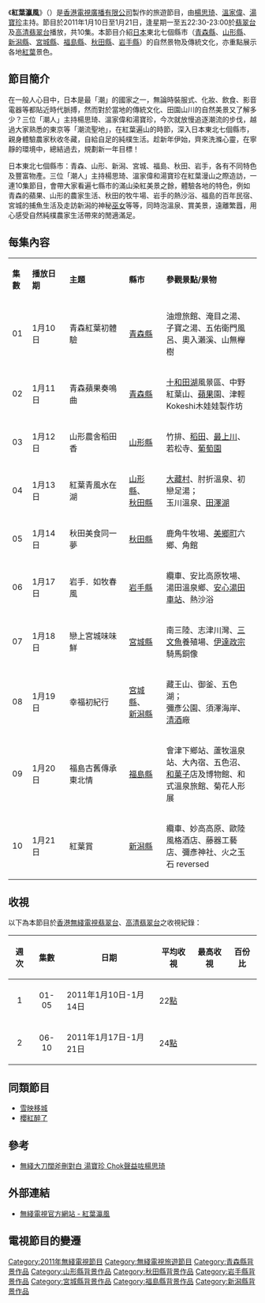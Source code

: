 {{unreferenced|time=2017-07-17T02:37:08+00:00}}
{{無綫節目
| 中文節目名=紅葉瀛風
| 英文節目名={{lang|en|Travelling With Koyo}}
| 圖片=[[檔案:紅葉瀛風.png|300px]]
| 翡翠台首播日期=2011年1月10日-1月21日
| 翡翠台首播時間=逢星期一至五 22:30-23:00（連廣告）
| 高清翡翠台首播日期=2011年1月10日-1月21日
| 高清翡翠台首播時間=逢星期一至五 22:30-23:00（連廣告）
| 監製=[[霍澤基|霍澤基]]
| 編審=[[袁思勇|袁思勇]]
| 集數=10
| 類型=旅遊
| 外景={{JPN}}
| 製作公司=[[香港|香港]][[電視廣播有限公司|電視廣播有限公司]]
| 主持=[[楊思琦|楊思琦]]、[[溫家偉|溫家偉]]、[[湯寶珍_(區議員)|湯寶珍]]
| 主題曲=雪映移城
| 作曲=[[鄧智偉|鄧智偉]]
| 網頁=http://programme.tvb.com/foodandtravel/travellingwithkoyo
}}
《'''紅葉瀛風'''》（{{lang-en|'''Travelling With Koyo'''}}）是[[香港|香港]][[電視廣播有限公司|電視廣播有限公司]]製作的旅遊節目，由[[楊思琦|楊思琦]]、[[溫家偉|溫家偉]]、[[湯寶珍_(區議員)|湯寶珍]]主持。節目於2011年1月10日至1月21日，逢星期一至五22:30-23:00於[[翡翠台|翡翠台]]及[[高清翡翠台|高清翡翠台]]播放，共10集。本節目介紹[[日本|日本]]東北七個縣市（[[青森縣|青森縣]]、[[山形縣|山形縣]]、[[新潟縣|新潟縣]]、[[宮城縣|宮城縣]]、[[福島縣|福島縣]]、[[秋田縣|秋田縣]]、[[岩手縣|岩手縣]]）的自然景物及傳統文化，亦重點展示各地[[紅葉|紅葉]]景色。

==節目簡介==
在一般人心目中，日本是最「潮」的國家之一，無論時裝服式、化妝、飲食、影音電器等都貼近時代脈搏，然而對於當地的傳統文化、田園山川的自然美景又了解多少？三位「潮人」主持楊思琦、溫家偉和湯寶珍，今次就放慢追逐潮流的步伐，越過大家熟悉的東京等「潮流聖地」，在紅葉遍山的時節，深入日本東北七個縣市，親身體驗農家秋收冬藏，自給自足的純樸生活。趁新年伊始，齊來洗滌心靈，在寧靜的環境中，總結過去，規劃新一年目標！

日本東北七個縣市：青森、山形、新潟、宮城、福島、秋田、岩手，各有不同特色及豐富物產。三位「潮人」主持楊思琦、溫家偉和湯寶珍在紅葉漫山之際造訪，一連10集節目，會帶大家看遍七縣市的滿山染紅美景之餘，體驗各地的特色，例如青森的蘋果、山形的農家生活、秋田的牧牛場、岩手的熱沙浴、福島的百年民宿、宮城的捕魚生活及走訪新潟的神秘[[巫女|巫女]]等等，同時泡溫泉、賞美景，遠離繁囂，用心感受自然純樸農家生活帶來的閒適滿足。

==每集內容==
{|class="wikitable" style="width:60%; font-size: 14px;"
|- style="background:cornflowerblue; color:white" align=center
|style="width:8%"|'''集數'''||style="width:15%"|'''播放日期'''||style="width:24%"|'''主題'''||style="width:15%"|'''縣市'''||style="width:38%"|'''參觀景點/景物'''
|-
| 01 || 1月10日 || 青森紅葉初體驗 || [[青森縣|青森縣]] || 油燈旅館、淹目之湯、子寶之湯、五佑衛門風呂、奧入瀨溪、山無櫸樹
|- style="background:mistyrose"
| 02 || 1月11日 || 青森蘋果奏鳴曲 || [[青森縣|青森縣]] || [[十和田湖|十和田湖]]風景區、中野紅葉山、[[蘋果|蘋果]]園、津輕Kokeshi木娃娃製作坊
|-
| 03 || 1月12日 || 山形農舍稻田香 || [[山形縣|山形縣]] || 竹排、[[稻田|稻田]]、[[最上川|最上川]]、若松寺、[[葡萄園|葡萄園]]
|- style="background:mistyrose"
| 04 || 1月13日 || 紅葉青風水在湖 || [[山形縣|山形縣]]、<br />[[秋田縣|秋田縣]] || [[大藏村|大藏村]]、肘折溫泉、初戀足湯；<br />玉川溫泉、[[田澤湖|田澤湖]]
|-
| 05 || 1月14日 || 秋田美食同一夢 || [[秋田縣|秋田縣]] || 鹿角牛牧場、[[美鄉町_(秋田縣)|美鄉町]]六鄉、角館
|- style="background:mistyrose"
| 06 || 1月17日 || 岩手．如牧春風 || [[岩手縣|岩手縣]] || 纜車、安比高原牧場、湯田溫泉鄉、[[安心湯田車站|安心湯田車站]]、熱沙浴
|-
| 07 || 1月18日 || 戀上宮城味味鮮 || [[宮城縣|宮城縣]] || 南三陸、志津川灣、[[三文魚|三文魚]]養殖場、[[伊達政宗|伊達政宗]]騎馬銅像
|- style="background:mistyrose"
| 08 || 1月19日 || 幸福初紀行 || [[宮城縣|宮城縣]]、<br />[[新潟縣|新潟縣]] || 藏王山、御釜、五色湖；<br />彌彥公園、須澤海岸、[[日本清酒|清酒]]廠
|-
| 09 || 1月20日 || 福島古舊傳承東北情 || [[福島縣|福島縣]] || 會津下鄉站、蘆牧溫泉站、大內宿、五色沼、[[和菓子|和菓子]]店及博物館、和式溫泉旅館、菊花人形展
|- style="background:mistyrose"
| 10 || 1月21日 || 紅葉賞 || [[新潟縣|新潟縣]] || 纜車、妙高高原、歐陸風格酒店、藤器工藝店、彌彥神社、火之玉石 reversed
|}

==收視==
以下為本節目於[[香港|香港]][[電視廣播有限公司|無綫電視]][[翡翠台|翡翠台]]、[[高清翡翠台|高清翡翠台]]之收視紀錄：
{|class="wikitable" style="font-size: 14px;"
!週次!!集數!!日期!!平均收視!!最高收視!!百份比
|-     
|align=center|1||align=center|01-05||2011年1月10日-1月14日||22[[收視點|點]]||||
|-
|align=center|2||align=center|06-10||2011年1月17日-1月21日||24[[收視點|點]]|||| 
|}

==同類節目==
*[[雪映移城|雪映移城]]
*[[櫻紅醉了|櫻紅醉了]]

==參考==
*[http://hk.apple.nextmedia.com/entertainment/art/20110119/14884183 無綫大刀闊斧刪對白 湯寶珍 Chok聲益咗楊思琦] {{Wayback|url=http://hk.apple.nextmedia.com/entertainment/art/20110119/14884183 |date=20171019171726 }}
==外部連結==
*[http://programme.tvb.com/foodandtravel/travellingwithkoyo 無綫電視官方網站 - 紅葉瀛風] {{Wayback|url=http://programme.tvb.com/foodandtravel/travellingwithkoyo |date=20191202234436 }}

==電視節目的變遷==
{{電視節目的變遷
|電視台={{flagicon|HK}}[[無綫電視|無綫電視]]{{TVB-Jade}}、{{TVB-HD Jade}}
|播放檔次=星期一至五 22:30-23:00 時段
|節目名稱=紅葉瀛風<br/>（2011.01.10 - 2011.01.21）
|上一節目=[[千奇百趣Winter_Fun|千奇百趣Winter Fun]]<br/>（2010.12.13 - 2011.01.07）
|下一節目=[[我愛香港過新年|我愛香港過新年]]<br/>（2011.01.24 - 2011.01.28）
}}

[[Category:2011年無綫電視節目|Category:2011年無綫電視節目]]
[[Category:無綫電視旅遊節目|Category:無綫電視旅遊節目]]
[[Category:青森縣背景作品|Category:青森縣背景作品]]
[[Category:山形縣背景作品|Category:山形縣背景作品]]
[[Category:秋田縣背景作品|Category:秋田縣背景作品]]
[[Category:岩手縣背景作品|Category:岩手縣背景作品]]
[[Category:宮城縣背景作品|Category:宮城縣背景作品]]
[[Category:福島縣背景作品|Category:福島縣背景作品]]
[[Category:新潟縣背景作品|Category:新潟縣背景作品]]